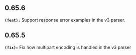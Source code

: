 ## 0.65.6
**`(feat):`** Support response error examples in the v3 parser.


## 0.65.5
**`(fix):`** Fix how multipart encoding is handled in the v3 parser


